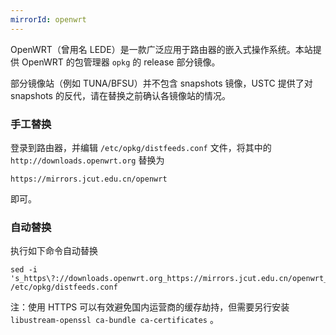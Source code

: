 ```yaml
---
mirrorId: openwrt
---
```


OpenWRT（曾用名 LEDE）是一款广泛应用于路由器的嵌入式操作系统。本站提供 OpenWRT 的包管理器 `opkg` 的 release 部分镜像。

部分镜像站（例如 TUNA/BFSU）并不包含 snapshots 镜像，USTC 提供了对 snapshots 的反代，请在替换之前确认各镜像站的情况。

### 手工替换

登录到路由器，并编辑 `/etc/opkg/distfeeds.conf` 文件，将其中的 `http://downloads.openwrt.org` 替换为

```plaintext
https://mirrors.jcut.edu.cn/openwrt
```

即可。

### 自动替换

执行如下命令自动替换

```shell
sed -i 's_https\?://downloads.openwrt.org_https://mirrors.jcut.edu.cn/openwrt_' /etc/opkg/distfeeds.conf
```


注：使用 HTTPS 可以有效避免国内运营商的缓存劫持，但需要另行安装 `libustream-openssl ca-bundle ca-certificates` 。
